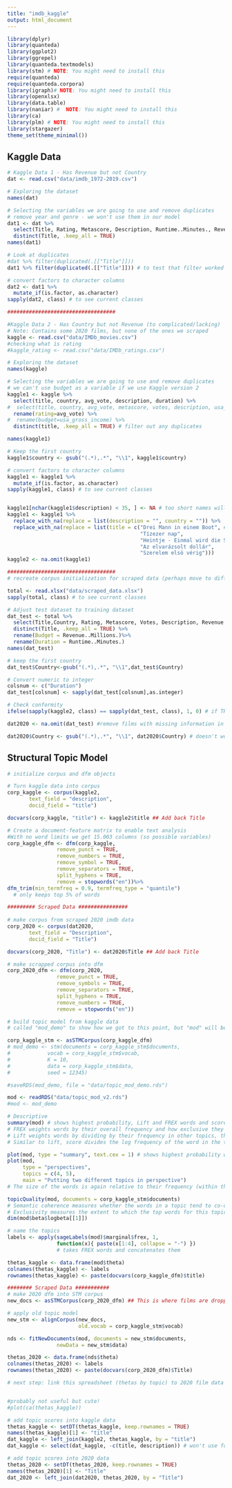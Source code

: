 ```yaml
---
title: "imdb_kaggle"
output: html_document
---
```



```r
library(dplyr)
library(quanteda)
library(ggplot2)
library(ggrepel)
library(quanteda.textmodels)
library(stm) # NOTE: You might need to install this
require(quanteda)
require(quanteda.corpora)
library(igraph)# NOTE: You might need to install this
library(openxlsx)
library(data.table)
library(naniar) #  NOTE: You might need to install this
library(ca)
library(plm) # NOTE: You might need to install this
library(stargazer)
theme_set(theme_minimal())
```

## Kaggle Data

```r
# Kaggle Data 1 - Has Revenue but not Country
dat <- read.csv("data/imdb_1972-2019.csv")

# Exploring the dataset
names(dat)

# Selecting the variables we are going to use and remove duplicates
# remove year and genre - we won't use them in our model
dat1 <- dat %>% 
  select(Title, Rating, Metascore, Description, Runtime..Minutes., Revenue..Millions.) %>% 
  distinct(Title, .keep_all = TRUE)
names(dat1)

# Look at duplicates 
#dat %>% filter(duplicated(.[["Title"]]))
dat1 %>% filter(duplicated(.[["Title"]])) # to test that filter worked

# convert factors to character columns  
dat2 <- dat1 %>%
  mutate_if(is.factor, as.character)
sapply(dat2, class) # to see current classes

###################################

#Kaggle Data 2 - Has Country but not Revenue (to complicated/lacking)
# Note: Contains some 2020 films, but none of the ones we scraped
kaggle <- read.csv("data/IMDb_movies.csv")
#checking what is rating
#kaggle_rating <- read.csv("data/IMDb_ratings.csv")

# Exploring the dataset
names(kaggle)

# Selecting the variables we are going to use and remove duplicates
# we can't use budget as a variable if we use Kaggle version 2
kaggle1 <- kaggle %>%
  select(title, country, avg_vote, description, duration) %>% 
#  select(title, country, avg_vote, metascore, votes, description, usa_gross_income, duration) %>% 
  rename(rating=avg_vote) %>%
#  rename(budget=usa_gross_income) %>%
  distinct(title, .keep_all = TRUE) # filter out any duplicates

names(kaggle1)

# Keep the first country
kaggle1$country <- gsub("(.*),.*", "\\1", kaggle1$country)

# convert factors to character columns  
kaggle1 <- kaggle1 %>%
  mutate_if(is.factor, as.character)
sapply(kaggle1, class) # to see current classes


kaggle1[nchar(kaggle1$description) < 35, ] <- NA # too short names will be removed in STM conversion
kaggle1 <- kaggle1 %>%
  replace_with_na(replace = list(description = "", country = "")) %>%
  replace_with_na(replace = list(title = c("Drei Mann in einem Boot", # as will films w/ non-eng descrip
                                           "Tízezer nap",
                                           "Heintje - Einmal wird die Sonne wieder scheinen",
                                           "Az elvarázsolt dollár",
                                           "Szerelem elsö vérig")))
kaggle2 <- na.omit(kaggle1)

###################################
# recreate corpus initialization for scraped data (perhaps move to different script later)

total <- read.xlsx("data/scraped_data.xlsx")
sapply(total, class) # to see current classes

# Adjust test dataset to training dataset
dat_test <- total %>% 
  select(Title,Country, Rating, Metascore, Votes, Description, Revenue..Millions.,Runtime..Minutes.) %>% 
  distinct(Title, .keep_all = TRUE) %>% 
  rename(Budget = Revenue..Millions.)%>% 
  rename(Duration = Runtime..Minutes.)
names(dat_test)

# keep the first country
dat_test$Country<-gsub("(.*),.*", "\\1",dat_test$Country)

# Convert numeric to integer 
colsnum <- c("Duration")
dat_test[colsnum] <- sapply(dat_test[colsnum],as.integer)

# Check conformity 
ifelse(sapply(kaggle2, class) == sapply(dat_test, class), 1, 0) # if TRUE, return 1; if FALSE, return 0

dat2020 <- na.omit(dat_test) #remove films with missing information in either columns

dat2020$Country <- gsub("(.*),.*", "\\1", dat2020$Country) # doesn't work 
```

## Structural Topic Model


```r
# initialize corpus and dfm objects

# Turn kaggle data into corpus
corp_kaggle <- corpus(kaggle2, 
       text_field = "description",
       docid_field = "title")

docvars(corp_kaggle, "title") <- kaggle2$title ## Add back Title

# Create a document-feature matrix to enable text analysis
#With no word limits we get 15.003 columns (so possible variables)
corp_kaggle_dfm <- dfm(corp_kaggle, 
                remove_punct = TRUE, 
                remove_numbers = TRUE,
                remove_symbol = TRUE, 
                remove_separators = TRUE,
                split_hyphens = TRUE,
                remove = stopwords("en"))%>%
dfm_trim(min_termfreq = 0.9, termfreq_type = "quantile")
  # only keeps top 5% of words

######### Scraped Data ################
  
# make corpus from scraped 2020 imdb data
corp_2020 <- corpus(dat2020, 
       text_field = "Description",
       docid_field = "Title")

docvars(corp_2020, "Title") <- dat2020$Title ## Add back Title

# make scrapped corpus into dfm 
corp_2020_dfm <- dfm(corp_2020,
                remove_punct = TRUE,
                remove_symbols = TRUE,
                remove_separators = TRUE,
                split_hyphens = TRUE,
                remove_numbers = TRUE,   
                remove = stopwords("en")) 

```

```r
# build topic model from kaggle data
# called "mod_demo" to show how we got to this point, but "mod" will be used from here on

corp_kaggle_stm <- asSTMCorpus(corp_kaggle_dfm)
# mod_demo <- stm(documents = corp_kaggle_stm$documents, 
#            vocab = corp_kaggle_stm$vocab,
#            K = 10, 
#            data = corp_kaggle_stm$data,
#            seed = 12345)

#saveRDS(mod_demo, file = "data/topic_mod_demo.rds")
```

```r
mod <- readRDS("data/topic_mod_v2.rds") 
#mod <- mod_demo

# Descriptive 
summary(mod) # shows highest probability, Lift and FREX words and score
# FREX weights words by their overall frequency and how exclusive they are to the topic.
# Lift weights words by dividing by their frequency in other topics, therefore giving higher weight to words that appear less frequently in other topics.
# Similar to lift, score divides the log frequency of the word in the topic by the log frequency of the word in other topics.

plot(mod, type = "summary", text.cex = 1) # shows highest probability words in each topic
plot(mod,
     type = "perspectives",
     topics = c(4, 5),
     main = "Putting two different topics in perspective")
# The size of the words is again relative to their frequency (within the combination of the two topics). The x-axis shows the dregree that specific words align with Topic 4 or Topic 5. 

topicQuality(mod, documents = corp_kaggle_stm$documents)
# Semantic coherence measures whether the words in a topic tend to co-occur together.
# Exclusivity measures the extent to which the top words for this topic are do not appear as top words in other topics -- i.e., the extent to which its top words are 'exclusive.'
dim(mod$beta$logbeta[[1]])

# name the topics
labels <- apply(sageLabels(mod)$marginal$frex, 1, 
                function(x){ paste(x[1:4], collapse = "-") })
                # takes FREX words and concatenates them 

thetas_kaggle <- data.frame(mod$theta)
colnames(thetas_kaggle) <- labels
rownames(thetas_kaggle) <- paste(docvars(corp_kaggle_dfm)$title)
```

```r
######## Scraped Data ###########
# make 2020 dfm into STM corpus
new_docs <- asSTMCorpus(corp_2020_dfm) ## This is where films are dropped if na.omit not run (above)

# apply old topic model
new_stm <- alignCorpus(new_docs,
                       old.vocab = corp_kaggle_stm$vocab)

nds <- fitNewDocuments(mod, documents = new_stm$documents,
                newData = new_stm$data)

thetas_2020 <- data.frame(nds$theta)
colnames(thetas_2020) <- labels
rownames(thetas_2020) <- paste(docvars(corp_2020_dfm)$Title)

# next step: link this spreadsheet (thetas by topic) to 2020 film data to create model


#probably not useful but cute!
#plot(ca(thetas_kaggle))

```

```r
# add topic scores into kaggle data
thetas_kaggle <- setDT(thetas_kaggle, keep.rownames = TRUE)
names(thetas_kaggle)[1] <- "title" 
dat_kaggle <- left_join(kaggle2, thetas_kaggle, by = "title")
dat_kaggle <- select(dat_kaggle, -c(title, description)) # won't use for model

# add topic scores into 2020 data
thetas_2020 <- setDT(thetas_2020, keep.rownames = TRUE)
names(thetas_2020)[1] <- "Title" 
dat_2020 <- left_join(dat2020, thetas_2020, by = "Title")
```

